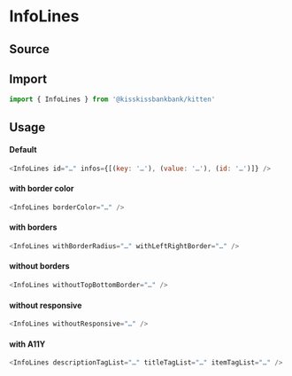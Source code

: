 

<Meta title="Molecules/InfoLines" component={InfoLines} />

# InfoLines

## Source

<FileUrl filepath={__filename} />

## Import

```js
import { InfoLines } from '@kisskissbankbank/kitten'
```

## Usage

<Canvas>
  <Story name="InfoLines" story={stories.Default} />
</Canvas>

#### Default

```js
<InfoLines id="…" infos={[(key: '…'), (value: '…'), (id: '…')]} />
```

#### with border color

```js
<InfoLines borderColor="…" />
```

#### with borders

```js
<InfoLines withBorderRadius="…" withLeftRightBorder="…" />
```

#### without borders

```js
<InfoLines withoutTopBottomBorder="…" />
```

#### without responsive

```js
<InfoLines withoutResponsive="…" />
```

#### with A11Y

```js
<InfoLines descriptionTagList="…" titleTagList="…" itemTagList="…" />
```
